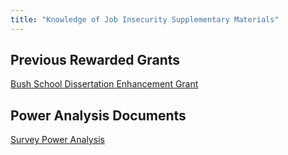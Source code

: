 ```yaml
---
title: "Knowledge of Job Insecurity Supplementary Materials"
---
```


## Previous Rewarded Grants

[Bush School Dissertation Enhancement Grant](chap2_grants.qmd)


## Power Analysis Documents

[Survey Power Analysis](chap2_power_survey.qmd)






